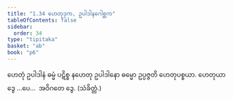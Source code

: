 ```yaml
---
title: "1.34 ဟေတုဒုက, ဥပါဒါနဂေါစ္ဆက"
tableOfContents: false
sidebar:
  order: 34
type: "tipitaka"
basket: "ab"
book: "p6"
---
```



<DynamicBreadcrumb />

<Division number="58" book="p6" e="ch" v="39" p="53">

<Paragraph number="165" book="p6">
ဟေတုံ ဥပါဒါနံ ဓမ္မံ ပဋိစ္စ နဟေတု ဥပါဒါနော ဓမ္မော ဥပ္ပဇ္ဇတိ ဟေတုပစ္စယာ.
</Paragraph>

<Paragraph number="166" book="p6">
ဟေတုယာ ဒွေ …ပေ…  အဝိဂတေ ဒွေ. (သံခိတ္တံ.)
</Paragraph>
</Division>